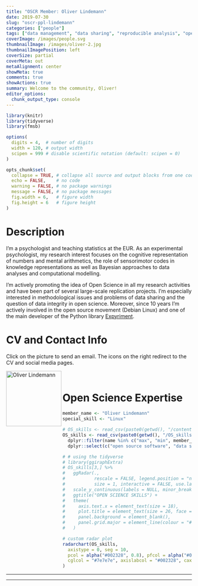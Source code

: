 ```yaml
---
title: "OSCR Member: Oliver Lindemann"
date: 2019-07-30
slug: "oscr-ppl-lindemann"
categories: ["people"]
tags: ["data management", "data sharing", "reproducible analysis", "open source software", "preregistration", "Linux"]
coverImage: /images/people.svg
thumbnailImage: /images/oliver-2.jpg
thumbnailImagePosition: left
coverSize: partial
coverMeta: out
metaAlignment: center
showMeta: true
comments: true
showActions: true
summary: Welcome to the community, Oliver!
editor_options: 
  chunk_output_type: console
---
```


```r

library(knitr)
library(tidyverse)
library(fmsb)

options(
  digits = 4,  # number of digits
  width = 120, # output width
  scipen = 999 # disable scientific notation (default: scipen = 0)
)

opts_chunk$set(
  collapse = TRUE, # collapse all source and output blocks from one code chunk into a single block
  echo = FALSE,    # no code
  warning = FALSE, # no package warnings
  message = FALSE, # no package messages
  fig.width = 6,   # figure width
  fig.height = 6   # figure height
)

```

# Description

I'm a psychologist and teaching statistics at the EUR. As an experimental psychologist, my research interest focuses on the cognitive representation of numbers and mental arithmetics, the role of sensorimotor codes in knowledge representations as well as Bayesian approaches to data analyses and computational modelling.

I'm actively promoting the idea of Open Science in all my research activities and have been part of several large-scale replication projects. I'm especially interested in methodological issues and problems of data sharing and the question of data integrity in open science.  Moreover, since 10 years I'm actively involved in the open source movement (Debian Linux) and one of the main developer of the Python library [Expyriment](http://www.expyriment.org).

# CV and Contact Info

Click on the picture to send an email. The icons on the right redirect to the CV and social media pages.

<p>
  <a href="mailto:lindemann@essb.eur.nl">
  <img border="0" alt="Oliver Lindemann" src="/images/oliver-2.jpg" width="150" height="150" align="left">
  </a>
</p>

<p align="center">
  <a href="http://www.cognitive-psychology.eu/lindemann/" class="fa fa-file fa-2x" style="color:#00B969;">
  </a>
</p>

<p align="center">
  <a href="https://twitter.com/Ol1909" class="fa fa-twitter fa-2x">
  </a>
</p>

<p align="center">
  <a href="https://github.com/lindemann09" class="fa fa-github fa-2x" style="color:#000000;">
  </a>
</p>

<!-- ADD OSF FROM ACADEMICONS -->

<p align="center">
  <a href="https://osf.io/wgscz/"> <i class="fa-li ai ai-osf ai-2x"></i></a>
</p>

<BR>

# Open Science Expertise

```r

member_name <- "Oliver Lindemann"
special_skill <- "Linux"

# OS_skills <- read_csv(paste0(getwd(), "/content/post/OS_skills.csv")) %>% # when testing
OS_skills <- read_csv(paste0(getwd(), "/OS_skills.csv")) %>%
  dplyr::filter(name %in% c("max", "min", member_name)) %>%
  dplyr::select(c("open source software", "data sharing", special_skill, "data management",   "reproducible analysis", "open access", "preregistration"))

# # using the tidyverse
# library(ggiraphExtra)
# OS_skills[3,] %>%
#   ggRadar(.,
#           rescale = FALSE, legend.position = "none", colour = "#00B969",
#           size = 1, interactive = FALSE, use.label = TRUE) +
#   scale_y_continuous(labels = NULL, minor_breaks = NULL) + # don't show ticks
#   ggtitle("OPEN SCIENCE SKILLS") +
#   theme(
#     axis.text.x = element_text(size = 18),
#     plot.title = element_text(size = 26, face = "bold", hjust = .5),
#     panel.background = element_blank(),
#     panel.grid.major = element_line(colour = "#7e7e7e", linetype = "dotted"),
#   )

# custom radar plot
radarchart(OS_skills,
  axistype = 0, seg = 10,
  pcol = alpha("#002328", 0.8), pfcol = alpha("#00B969", 0.6), plwd = 4, centerzero = TRUE, # polygon
  cglcol = "#7e7e7e", axislabcol = "#002328", caxislabels = seq(0, 10, 2), cglwd = 0.8 # grid
)

```

***
***


